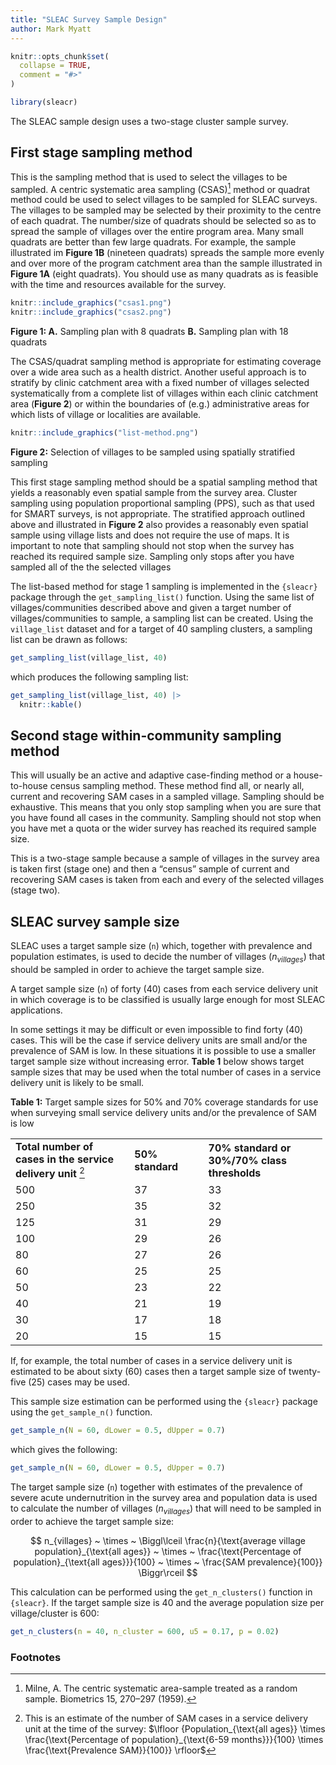 ```yaml
---
title: "SLEAC Survey Sample Design"
author: Mark Myatt
---
```


```r
knitr::opts_chunk$set(
  collapse = TRUE,
  comment = "#>"
)
```

```r
library(sleacr)
```

The SLEAC sample design uses a two-stage cluster sample survey.

## First stage sampling method

This is the sampling method that is used to select the villages to be sampled. A centric systematic area sampling (CSAS)[^1] method or quadrat method could be used to select villages to be sampled for SLEAC surveys. The villages to be sampled may be selected by their proximity to the centre of each quadrat. The number/size of quadrats should be selected so as to spread the sample of villages over the entire program area. Many small quadrats are better than few large quadrats. For example, the sample illustrated im **Figure 1B** (nineteen quadrats) spreads the sample more evenly and over more of the program catchment area than the sample illustrated in **Figure 1A** (eight quadrats). You should use as many quadrats as is feasible with the time and resources available for the survey. 

```r
knitr::include_graphics("csas1.png")
knitr::include_graphics("csas2.png")
```

**Figure 1: A.** Sampling plan with 8 quadrats **B.** Sampling plan with 18 quadrats

The CSAS/quadrat sampling method is appropriate for estimating coverage over a wide area such as a health district. Another useful approach is to stratify by clinic catchment area with a fixed number of villages selected systematically from a complete list of villages within each clinic catchment area (**Figure 2**) or within the boundaries of (e.g.) administrative areas for which lists of village or localities are available. 

```r
knitr::include_graphics("list-method.png")
```

**Figure 2:** Selection of villages to be sampled using spatially stratified sampling

This first stage sampling method should be a spatial sampling method that yields a reasonably even spatial sample from the survey area. Cluster sampling using population proportional sampling (PPS), such as that used for SMART surveys, is not appropriate. The stratified approach outlined above and illustrated in **Figure 2** also provides a reasonably even spatial sample using village lists and does not require the use of maps. It is important to note that sampling should not stop when the survey has reached its required sample size. Sampling only stops after you have sampled all of the the selected villages

The list-based method for stage 1 sampling is implemented in the `{sleacr}` package through the `get_sampling_list()` function. Using the same list of villages/communities described above and given a target number of villages/communities to sample, a sampling list can be created. Using the `village_list` dataset and for a target of 40 sampling clusters, a sampling list can be drawn as follows:

```r
get_sampling_list(village_list, 40)
```

which produces the following sampling list:

```r
get_sampling_list(village_list, 40) |>
  knitr::kable()
```

## Second stage within-community sampling method

This will usually be an active and adaptive case-finding method or a house-to-house census sampling method. These method find all, or nearly all, current and recovering SAM cases in a sampled village. Sampling should be exhaustive. This means that you only stop sampling when you are sure that you have found all cases in the community. Sampling should not stop when you have met a quota or the wider survey has reached its required sample size.

This is a two-stage sample because a sample of villages in the survey area is taken first (stage one) and then a “census” sample of current and recovering SAM cases is taken from each and every of the selected villages (stage two).

## SLEAC survey sample size

SLEAC uses a target sample size (`n`) which, together with prevalence and population estimates, is used to decide the number of villages ($n_{villages}$) that should be sampled in order to achieve the target sample size.

A target sample size (`n`) of forty (40) cases from each service delivery unit in which coverage is to be classified is usually large enough for most SLEAC applications.

In some settings it may be difficult or even impossible to find forty (40) cases. This will be the case if service delivery units are small and/or the prevalence of SAM is low. In these situations it is possible to use a smaller target sample size without increasing error. **Table 1** below shows target sample sizes that may be used when the total number of cases in a service delivery unit is likely to be small. 

**Table 1:** Target sample sizes for 50% and 70% coverage standards for use when surveying small service delivery units and/or the prevalence of SAM is low

+-----------------------------+------------------+-----------------------------+
| **Total number of**         | **50% standard** | **70% standard or 30%/70%** |
| **cases in the**            |                  | **class thresholds**        |
| **service delivery unit**   |                  |                             | 
| [^2]                        |                  |                             |
+-----------------------------+------------------+-----------------------------+
| 500                         | 37               | 33                          |
+-----------------------------+------------------+-----------------------------+
| 250                         | 35               | 32                          |
+-----------------------------+------------------+-----------------------------+
| 125                         | 31               | 29                          |
+-----------------------------+------------------+-----------------------------+
| 100                         | 29               | 26                          |
+-----------------------------+------------------+-----------------------------+
| 80                          | 27               | 26                          |
+-----------------------------+------------------+-----------------------------+
| 60                          | 25               | 25                          |
+-----------------------------+------------------+-----------------------------+
| 50                          | 23               | 22                          |
+-----------------------------+------------------+-----------------------------+
| 40                          | 21               | 19                          |
+-----------------------------+------------------+-----------------------------+
| 30                          | 17               | 18                          |
+-----------------------------+------------------+-----------------------------+
| 20                          | 15               | 15                          |
+-----------------------------+------------------+-----------------------------+

If, for example, the total number of cases in a service delivery unit is estimated to be about sixty (60) cases then a target sample size of twenty-five (25) cases may be used.

This sample size estimation can be performed using the `{sleacr}` package using the `get_sample_n()` function.

```r
get_sample_n(N = 60, dLower = 0.5, dUpper = 0.7)
```

which gives the following:

```r
get_sample_n(N = 60, dLower = 0.5, dUpper = 0.7)
```

The target sample size (`n`) together with estimates of the prevalence of severe acute undernutrition in the survey area and population data is used to calculate the number of villages ($n_{villages}$) that will need to be sampled in order to achieve the target sample size:

$$ n_{villages} ~ \times ~ \Biggl\lceil \frac{n}{\text{average village population}_{\text{all ages}} ~ \times ~ \frac{\text{Percentage of population}_{\text{all ages}}}{100} ~ \times ~ \frac{SAM prevalence}{100}} \Biggr\rceil $$

This calculation can be performed using the `get_n_clusters()` function in `{sleacr}`. If the target sample size is 40 and the average population size per village/cluster is 600:

```r
get_n_clusters(n = 40, n_cluster = 600, u5 = 0.17, p = 0.02)
```

### Footnotes

[^1]: Milne, A. The centric systematic area-sample treated as a random sample. Biometrics 15, 270–297 (1959).
  
[^2]: This is an estimate of the number of SAM cases in a service delivery unit at the time of the survey: $\lfloor {Population_{\text{all ages}} \times \frac{\text{Percentage of population}_{\text{6-59 months}}}{100} \times \frac{\text{Prevalence SAM}}{100}} \rfloor$